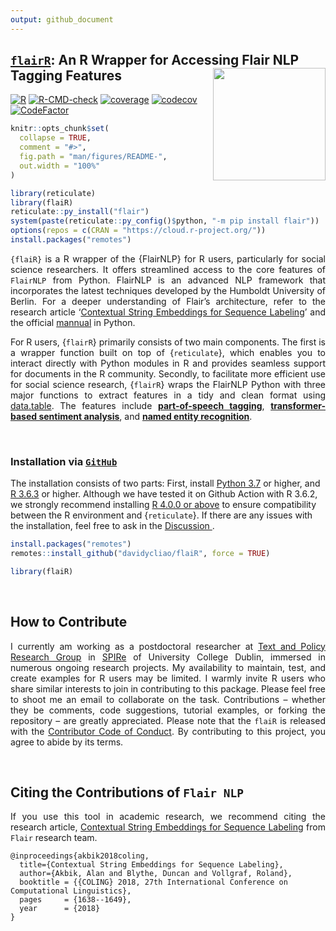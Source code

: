 ```yaml
---
output: github_document
---
```


## <u>`flairR`</u>: An R Wrapper for Accessing Flair NLP Tagging Features <img src="man/figures/logo.png" align="right" width="180"/>


[![R](https://github.com/davidycliao/flaiR/actions/workflows/r2.yml/badge.svg)](https://github.com/davidycliao/flaiR/actions/workflows/r2.yml)
[![R-CMD-check](https://github.com/davidycliao/flaiR/actions/workflows/r.yml/badge.svg)](https://github.com/davidycliao/flaiR/actions/workflows/r.yml)
[![coverage](https://github.com/davidycliao/flaiR/actions/workflows/test-coverage.yaml/badge.svg)](https://github.com/davidycliao/flaiR/actions/workflows/test-coverage.yaml)
[![codecov](https://codecov.io/gh/davidycliao/flaiR/graph/badge.svg?token=CPIBIB6L78)](https://codecov.io/gh/davidycliao/flaiR)
[![CodeFactor](https://www.codefactor.io/repository/github/davidycliao/flair/badge)](https://www.codefactor.io/repository/github/davidycliao/flair)

<!-- README.md is generated from README.Rmd. Please edit that file -->


```r
knitr::opts_chunk$set(
  collapse = TRUE,
  comment = "#>",
  fig.path = "man/figures/README-",
  out.width = "100%"
)
```

```r
library(reticulate)
library(flaiR)
reticulate::py_install("flair")
system(paste(reticulate::py_config()$python, "-m pip install flair"))
options(repos = c(CRAN = "https://cloud.r-project.org/"))
install.packages("remotes")
```

<div style="text-align: justify">

`{flaiR}` is a R wrapper of the {FlairNLP} for R users, particularly for social science researchers. It offers streamlined access to the core features of `FlairNLP` from Python. FlairNLP is an advanced NLP framework that incorporates the latest techniques developed by the Humboldt University of Berlin. For a deeper understanding of Flair’s architecture, refer to the research article ‘[Contextual String Embeddings for Sequence Labeling](https://aclanthology.org/C18-1139.pdf)’ and the official [mannual](https://flairnlp.github.io) in Python. 

For R users, {`flairR`} primarily consists of two main components. The first is a wrapper function built on top of {`reticulate`}, which enables you to interact directly with Python modules in R and provides seamless support for documents in the R community. Secondly, to facilitate more efficient use for social science research, {`flairR`} wraps the FlairNLP Python  with three major functions to extract features in a tidy and clean format using [data.table](https://cran.r-project.org/web/packages/data.table/index.html). The features include [**part-of-speech tagging**](https://davidycliao.github.io/flaiR/articles/get_pos.html), [**transformer-based sentiment analysis**](https://davidycliao.github.io/flaiR/articles/get_entities.html), and [**named entity recognition**](https://davidycliao.github.io/flaiR/articles/get_sentiments.html). 

</div>

<br>

### Installation via  <u>__`GitHub`__</u>

The installation consists of two parts: First, install [Python 3.7](https://www.python.org/downloads/) or higher, and [R 3.6.3](https://www.r-project.org) or higher. Although we have tested it on Github Action with R 3.6.2, we strongly recommend installing [R 4.0.0 or above](https://github.com/davidycliao/flaiR/actions/runs/6416611291) to ensure compatibility between the R environment and {`reticulate`}. If there are any issues with the installation, feel free to ask in the <u>[Discussion](https://github.com/davidycliao/flaiR/discussions) </u>.


```r
install.packages("remotes")
remotes::install_github("davidycliao/flaiR", force = TRUE)
```

```r
library(flaiR)
```


<br>



## How to Contribute

<div style="text-align: justify">
I currently am working as a postdoctoral researcher at  [Text and Policy Research Group](https://text-and-policy.com) in [SPIRe](https://www.ucd.ie/spire/) of University College Dublin, immersed in numerous ongoing research projects. My availability to maintain, test, and create examples for R users may be limited. I warmly invite R users who share similar interests to join in contributing to this package. Please feel free to shoot me an email to collaborate on the task. Contributions – whether they be comments, code suggestions, tutorial examples, or forking the repository – are greatly appreciated. Please note that the `flaiR` is released with the [Contributor Code of Conduct](https://github.com/davidycliao/flaiR/blob/master/CONDUCT.md). By contributing to this project, you agree to abide by its terms. 
</div>

<br>


## Citing the Contributions of `Flair NLP`

<div style="text-align: justify">

If you use this tool in academic research, we recommend citing the
research article, [Contextual String Embeddings for Sequence
Labeling](https://aclanthology.org/C18-1139.pdf) from `Flair` research
team.

</div>

    @inproceedings{akbik2018coling,
      title={Contextual String Embeddings for Sequence Labeling},
      author={Akbik, Alan and Blythe, Duncan and Vollgraf, Roland},
      booktitle = {{COLING} 2018, 27th International Conference on Computational Linguistics},
      pages     = {1638--1649},
      year      = {2018}
    }
